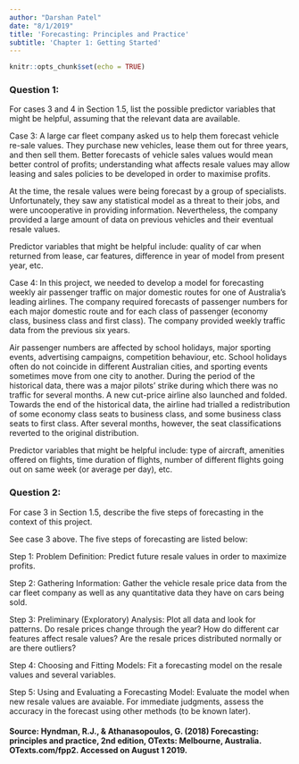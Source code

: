 ```yaml
---
author: "Darshan Patel"
date: "8/1/2019"
title: 'Forecasting: Principles and Practice'
subtitle: 'Chapter 1: Getting Started'
---
```


```r
knitr::opts_chunk$set(echo = TRUE)
```

### Question 1: 
For cases $3$ and $4$ in Section 1.5, list the possible predictor variables that might be helpful, assuming that the relevant data are available.

Case $3$: A large car fleet company asked us to help them forecast vehicle re-sale values. They purchase new vehicles, lease them out for three years, and then sell them. Better forecasts of vehicle sales values would mean better control of profits; understanding what affects resale values may allow leasing and sales policies to be developed in order to maximise profits.

At the time, the resale values were being forecast by a group of specialists. Unfortunately, they saw any statistical model as a threat to their jobs, and were uncooperative in providing information. Nevertheless, the company provided a large amount of data on previous vehicles and their eventual resale values.

Predictor variables that might be helpful include: quality of car when returned from lease, car features, difference in year of model from present year, etc.

Case $4$: In this project, we needed to develop a model for forecasting weekly air passenger traffic on major domestic routes for one of Australia’s leading airlines. The company required forecasts of passenger numbers for each major domestic route and for each class of passenger (economy class, business class and first class). The company provided weekly traffic data from the previous six years.

Air passenger numbers are affected by school holidays, major sporting events, advertising campaigns, competition behaviour, etc. School holidays often do not coincide in different Australian cities, and sporting events sometimes move from one city to another. During the period of the historical data, there was a major pilots’ strike during which there was no traffic for several months. A new cut-price airline also launched and folded. Towards the end of the historical data, the airline had trialled a redistribution of some economy class seats to business class, and some business class seats to first class. After several months, however, the seat classifications reverted to the original distribution.

Predictor variables that might be helpful include: type of aircraft, amenities offered on flights, time duration of flights, number of different flights going out on same week (or average per day), etc. 

\newpage
### Question 2: 
For case $3$ in Section 1.5, describe the five steps of forecasting in the context of this project.

See case $3$ above. The five steps of forecasting are listed below:

Step 1: Problem Definition: Predict future resale values in order to maximize profits. 

Step 2: Gathering Information: Gather the vehicle resale price data from the car fleet company as well as any quantitative data they have on cars being sold. 

Step 3: Preliminary (Exploratory) Analysis: Plot all data and look for patterns. Do resale prices change through the year? How do different car features affect resale values? Are the resale prices distributed normally or are there outliers? 

Step 4: Choosing and Fitting Models: Fit a forecasting model on the resale values and several variables. 

Step 5: Using and Evaluating a Forecasting Model: Evaluate the model when new resale values are avaiable. For immediate judgments, assess the accuracy in the forecast using other methods (to be known later). 

#### Source: Hyndman, R.J., & Athanasopoulos, G. (2018) Forecasting: principles and practice, 2nd edition, OTexts: Melbourne, Australia. OTexts.com/fpp2. Accessed on August 1 2019.

